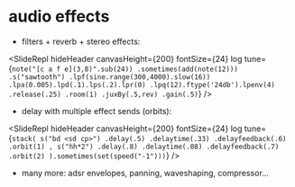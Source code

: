 

# audio effects

- filters + reverb + stereo effects:

<SlideRepl
  hideHeader
  canvasHeight={200}
  fontSize={24}
  log
  tune={`note("[c a f e](3,8)".sub(24))
  .sometimes(add(note(12)))
  .s("sawtooth")
  .lpf(sine.range(300,4000).slow(16))
  .lpa(0.005).lpd(.1).lps(.2).lpr(0)
  .lpq(12).ftype('24db').lpenv(4)
  .release(.25)
  .room(1)
  .juxBy(.5,rev)
  .gain(.5)`}
/>

- delay with multiple effect sends (orbits):

<SlideRepl
  hideHeader
  canvasHeight={200}
  fontSize={24}
  log
  tune={`stack(
  s("bd <sd cp>")
  .delay(.5)
  .delaytime(.33)
  .delayfeedback(.6)
  .orbit(1)
  ,
  s("hh*2")
  .delay(.8)
  .delaytime(.08)
  .delayfeedback(.7)
  .orbit(2)
).sometimes(set(speed("-1")))`}
/>

+ many more: adsr envelopes, panning, waveshaping, compressor...

<div className="h-[600px]"/>
